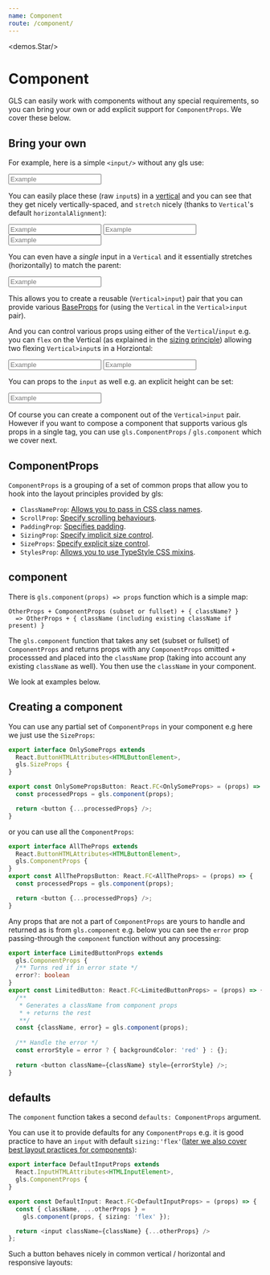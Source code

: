 ```yaml
---
name: Component
route: /component/
---
```



<demos.Star/>

# Component 

GLS can easily work with components without any special requirements, so you can bring your own or add explicit support for `ComponentProps`. We cover these below.

## Bring your own

For example, here is a simple `<input/>` without any gls use: 

<Playground>
  <input placeholder='Example'/>
</Playground>

You can easily place these (raw `input`s) in a [vertical][vertical] and you can see that they get nicely vertically-spaced, and `stretch` nicely (thanks to `Vertical`'s default `horizontalAlignment`):

<Playground>
  <Vertical>
    <input placeholder='Example'/>
    <input placeholder='Example'/>
    <input placeholder='Example'/>
  </Vertical>
</Playground>

You can even have a *single* input in a `Vertical` and it essentially stretches (horizontally) to match the parent: 

<Playground>
  <Vertical>
    <input placeholder='Example'/>
  </Vertical>
</Playground>

This allows you to create a reusable (`Vertical>input`) pair that you can provide various [BaseProps][common-types] for (using the `Vertical` in the `Vertical>input` pair).
 
And you can control various props using either of the `Vertical`/`input` e.g. you can `flex` on the Vertical (as explained in the [sizing principle][principle-sizing]) allowing two flexing `Vertical>input`s in a Horziontal: 

<Playground>
  <Horizontal>
    <Vertical sizing="flex">
      <input placeholder='Example'/>
    </Vertical>
    <Vertical sizing="flex">
      <input placeholder='Example'/>
    </Vertical>
  </Horizontal>
</Playground>

You can props to the `input` as well e.g. an explicit height can be set: 

<Playground>
  <Vertical sizing="flex">
    <input placeholder='Example' style={{height: '30px'}}/>
  </Vertical>
</Playground>

Of course you can create a component out of the `Vertical>input` pair. However if you want to compose a component that supports various gls props in a single tag, you can use `gls.ComponentProps` / `gls.component` which we cover next. 

## ComponentProps

`ComponentProps` is a grouping of a set of common props that allow you to hook into the layout principles provided by gls:

* `ClassNameProp`: [Allows you to pass in CSS class names][common-types].
* `ScrollProp`: [Specify scrolling behaviours][common-types].
* `PaddingProp`: [Specifies padding][common-types].
* `SizingProp`: [Specify implicit size control][common-types].
* `SizeProps`: [Specify explicit size control][common-types].
* `StylesProp`: [Allows you to use TypeStyle CSS mixins][common-types]. 


## component
There is `gls.component(props) => props` function which is a simple map:

```
OtherProps + ComponentProps (subset or fullset) + { className? }
  => OtherProps + { className (including existing className if present) }
``` 

The `gls.component` function that takes any set (subset or fullset) of `ComponentProps` and returns props with any `ComponentProps` omitted + processsed and placed into the `className` prop (taking into account any existing `className` as well). You then use the `className` in your component.

We look at examples below.

## Creating a component
You can use any partial set of `ComponentProps` in your component e.g here we just use the `SizeProps`: 

```ts
export interface OnlySomeProps extends
  React.ButtonHTMLAttributes<HTMLButtonElement>,
  gls.SizeProps {
}

export const OnlySomePropsButton: React.FC<OnlySomeProps> = (props) => {
  const processedProps = gls.component(props);

  return <button {...processedProps} />;
}
```

or you can use all the `ComponentProps`: 

```ts
export interface AllTheProps extends
  React.ButtonHTMLAttributes<HTMLButtonElement>,
  gls.ComponentProps {
}
export const AllThePropsButton: React.FC<AllTheProps> = (props) => {
  const processedProps = gls.component(props);

  return <button {...processedProps} />;
}
```

Any props that are not a part of `ComponentProps` are yours to handle and returned as is from `gls.component` e.g. below you can see the `error` prop passing-through the `component` function without any processing: 

```ts
export interface LimitedButtonProps extends
  gls.ComponentProps {
  /** Turns red if in error state */
  error?: boolean
}
export const LimitedButton: React.FC<LimitedButtonProps> = (props) => {
  /** 
   * Generates a className from component props 
   * + returns the rest
   **/
  const {className, error} = gls.component(props);
  
  /** Handle the error */
  const errorStyle = error ? { backgroundColor: 'red' } : {};
  
  return <button className={className} style={errorStyle} />;
}
```

## defaults

The `component` function takes a second `defaults: ComponentProps` argument.

You can use it to provide defaults for any `ComponentProps` e.g. 
it is good practice to have an `input` with default `sizing:'flex'`([later we also cover best layout practices for components][guidance-components]): 

```ts
export interface DefaultInputProps extends
  React.InputHTMLAttributes<HTMLInputElement>,
  gls.ComponentProps {
}

export const DefaultInput: React.FC<DefaultInputProps> = (props) => {
  const { className, ...otherProps } =
    gls.component(props, { sizing: 'flex' });

  return <input className={className} {...otherProps} />
};
```

Such a button behaves nicely in common vertical / horizontal and responsive layouts: 

<Playground>
  <Vertical>
    <demos.DefaultInput placeholder="Example"/>
    <demos.DefaultInput placeholder="Example"/>
  </Vertical>
</Playground>

<Playground>
  <Horizontal>
    <demos.DefaultInput placeholder="Example"/>
    <demos.DefaultInput placeholder="Example"/>
  </Horizontal>
</Playground>

<Playground>
  <Responsive breakpoint={650}>
    <demos.DefaultInput placeholder="Example"/>
    <demos.DefaultInput placeholder="Example"/>
  </Responsive>
</Playground>


[vertical]:../vertical/
[common-types]:../common-types/
[principle-sizing]:../princile-sizing/
[guidance-components]:../guidance-components/
